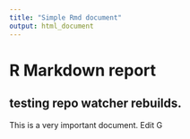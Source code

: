 ```yaml
---
title: "Simple Rmd document"
output: html_document
---
```


# R Markdown report

## testing repo watcher rebuilds.

This is a very important document. Edit G